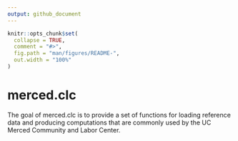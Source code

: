 ```yaml
---
output: github_document
---
```


<!-- README.md is generated from README.Rmd. Please edit that file -->

```r
knitr::opts_chunk$set(
  collapse = TRUE,
  comment = "#>",
  fig.path = "man/figures/README-",
  out.width = "100%"
)
```

# merced.clc

The goal of merced.clc is to provide a set of functions for loading reference 
data and producing computations that are commonly used by the UC Merced Community
and Labor Center. 


